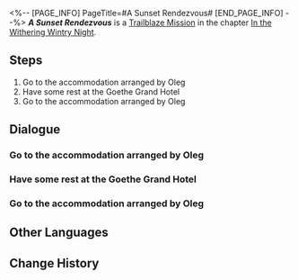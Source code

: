 <%-- [PAGE_INFO]
PageTitle=#A Sunset Rendezvous#
[END_PAGE_INFO] --%>
{{Stub|Dialogue, characters, and location(s)}}
{{Mission Infobox
|id            = 1010601
|title         = 
|image         = Mission A Sunset Rendezvous.png
|type          = Trailblaze
|event_name    = 
|chapter       = In the Withering Wintry Night
|requirements  = [[Trailblaze Mission]] ''[[Ones Fallen Into the Abyss]]'' completed
|summary       = Following a brief respite at the Goethe Grand Hotel, it is time to reunite with your companions.
|characters    = <!--characters that appear in this mission-->
|startLocation = <!--location as it intially appears on the mission screen-->
|world         = <!--i.e. Penacony-->
|area          = <!--i.e. A Child's Dream-->
|prev          = 
|next          = A Sunset Rendezvous
|exp           = 
|credits       = 
|stellarJade   = 
|other         = 
}}
'''''A Sunset Rendezvous''''' is a [[Trailblaze Mission]] in the chapter [[In the Withering Wintry Night]].

==Steps==
# Go to the accommodation arranged by Oleg
# Have some rest at the Goethe Grand Hotel
# Go to the accommodation arranged by Oleg

<!--
==Gameplay Notes==

--><!--
==Trial Character==

-->
==Dialogue==
{{Stub Dialogue}}
===Go to the accommodation arranged by Oleg===
{{Mission Description|type=trailblaze|location=<!--to be added-->|Peace has at long last returned to the mines. Oleg, chief of Wildfire, has agreed to work with you to show his gratitude towards you, the Nameless, for your support. He has arranged your accommodation.<br />Speaking of accommodation, the last time you got invited to stay by someone important and then got backstabbed does not seem too long ago.<br />Maybe it's not too late to go back to Pom-Pom and ask for some tripwire mines...}}
{{Dialogue Start}}
:{{tx}}
{{Dialogue End}}

===Have some rest at the Goethe Grand Hotel===
{{Mission Description|type=trailblaze|location=<!--to be added-->|update|Peace has returned to the mines at least for now. Oleg, chief of Wildfire, has agreed to work with you to show his gratitude towards you, the Nameless, for your support. He has arranged your accommodation.<br />The fact that this "grand" hotel is hardly furnished, leaving no places for any hit man to hide, makes this place almost feel like home.<br />All things considered, this is the coziest spot Wildfire can afford to spare... Save your complaints for tomorrow and have a good night's sleep.}}
{{Dialogue Start}}
:{{tx}}
{{Dialogue End}}

===Go to the accommodation arranged by Oleg===
{{Mission Description|type=trailblaze|location=<!--to be added-->|update|Peace has at long last returned to the mines. Oleg, chief of Wildfire, has agreed to work with you to show his gratitude towards you, the Nameless, for your support. He has arranged your accommodation.<br />Speaking of accommodation, the last time you got invited to stay by someone important and then got backstabbed does not seem too long ago.<br />Maybe it's not too late to go back to Pom-Pom and ask for some tripwire mines...}}
{{Dialogue Start}}
:{{tx}}
{{Dialogue End}}

==Other Languages==
{{Other Languages
|en   = A Sunset Rendezvous
|zhs  = 相会在日落时分
|zht  = 相會在日落時分
|ja   = 夕方の逢瀬
|ko   = 해질녘의 만남
|es   = Encuentro al atardecer
|fr   = Un rendez-vous au coucher du soleil
|ru   = Свидание на закате
|th   = พบกันเมื่อยามอัสดง
|vi   = Điểm Hẹn Hoàng Hôn
|de   = Ein Rendezvous bei Sonnenuntergang
|id   = Pertemuan Matahari Terbenam
|pt   = Um Encontro ao Pôr do Sol
}}

==Change History==
{{Change History|1.0}}
